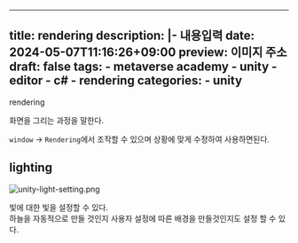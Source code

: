 
---
title: rendering
description: |-
    내용입력
date: 2024-05-07T11:16:26+09:00
preview: 이미지 주소
draft: false
tags:
    - metaverse academy
    - unity
    - editor
    - c#
    - rendering
categories:
    - unity
---

rendering

화면을 그리는 과정을 말한다.

```window``` -> ```Rendering```에서 조작할 수 있으며 상황에 맞게 수정하여 사용하면된다.

## lighting

![unity-light-setting.png](./assets/unity-light-setting.png)

빛에 대한 빛을 설정할 수 있다.\
하늘을 자동적으로 만들 것인지 사용자 설정에 따른 배경을 만들것인지도 설정 할 수 있다.

